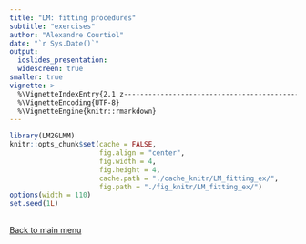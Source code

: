 ```yaml
---
title: "LM: fitting procedures"
subtitle: "exercises"
author: "Alexandre Courtiol"
date: "`r Sys.Date()`"
output:
  ioslides_presentation:
  widescreen: true
smaller: true
vignette: >
  %\VignetteIndexEntry{2.1 z-------------------------------------------------------------exercises}
  %\VignetteEncoding{UTF-8}
  %\VignetteEngine{knitr::rmarkdown}
---
```


```r
library(LM2GLMM)
knitr::opts_chunk$set(cache = FALSE,
                      fig.align = "center",
                      fig.width = 4,
                      fig.height = 4,
                      cache.path = "./cache_knitr/LM_fitting_ex/",
                      fig.path = "./fig_knitr/LM_fitting_ex/")
options(width = 110)
set.seed(1L)
```



##

<div align="right">
[Back to main menu](./Title.html#2)
</div>

